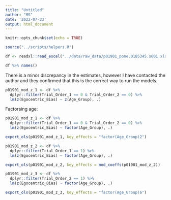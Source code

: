 ```yaml
---
title: "Untitled"
author: "MS"
date: '2022-07-23'
output: html_document
---
```


```r
knitr::opts_chunk$set(echo = TRUE)

source("../scripts/helpers.R")

df <- readxl::read_excel("../data/raw_data/p01901_pone.0185345.s001.xlsx", sheet = 3)

df %>% names()
```

There is a minor discrepancy in the estimates, however I have contacted the author and they confirmed that this is the correct way to run the models. 

```r
p01901_mod_z_1 <- df %>% 
  dplyr::filter(Trial_Order_1 == 0 & Trial_Order_2 == 0) %>% 
  lm(z(Egocentric_Bias) ~ z(Age_Group), .) 
```

Factorsing age: 

```r
p01901_mod_z_1 <- df %>% 
  dplyr::filter(Trial_Order_1 == 0 & Trial_Order_2 == 0) %>% 
  lm(z(Egocentric_Bias) ~ factor(Age_Group), .) 

export_ols(p01901_mod_z_1, key_effects = "factor(Age_Group)2")
```

```r
p01901_mod_z_2 <- df %>% 
  dplyr::filter(Trial_Order_1 == 1) %>% 
  lm(z(Egocentric_Bias) ~ factor(Age_Group), .) 

export_ols(p01901_mod_z_2, key_effects = mod_coeffs(p01901_mod_z_2))
```

```r
p01901_mod_z_3 <- df %>% 
  dplyr::filter(Trial_Order_2 == 1) %>% 
  lm(z(Egocentric_Bias) ~ factor(Age_Group), .) 

export_ols(p01901_mod_z_3, key_effects = "factor(Age_Group)6")
```



